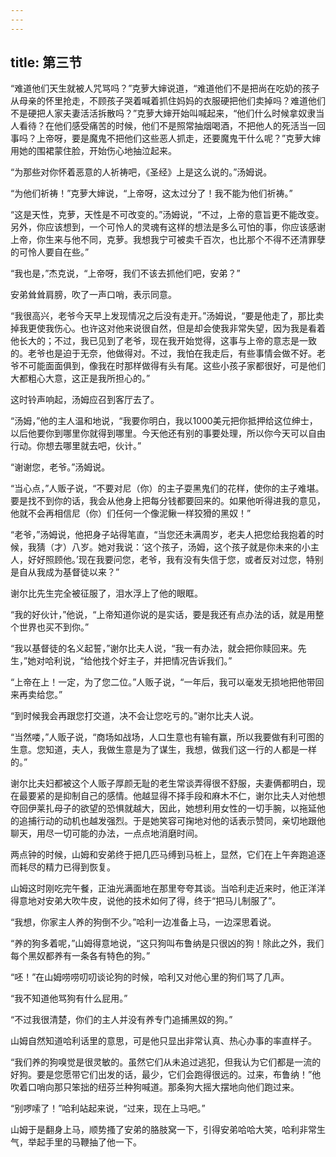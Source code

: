 ```yaml
---
---
---
```

title: 第三节
---




“难道他们天生就被人咒骂吗？”克萝大婶说道，“难道他们不是把尚在吃奶的孩子从母亲的怀里抢走，不顾孩子哭着喊着抓住妈妈的衣服硬把他们卖掉吗？难道他们不是硬把人家夫妻活活拆散吗？”克萝大婶开始叫喊起来，“他们什么时候拿奴隶当人看待？在他们感受痛苦的时候，他们不是照常抽烟喝酒，不把他人的死活当一回事吗？上帝呀，要是魔鬼不把他们这些恶人抓走，还要魔鬼干什么呢？”克萝大婶用她的围裙蒙住脸，开始伤心地抽泣起来。

“为那些对你怀着恶意的人祈祷吧，《圣经》上是这么说的。”汤姆说。

“为他们祈祷！”克萝大婶说，“上帝呀，这太过分了！我不能为他们祈祷。”

“这是天性，克萝，天性是不可改变的。”汤姆说，“不过，上帝的意旨更不能改变。另外，你应该想到，一个可怜人的灵魂有这样的想法是多么可怕的事，你应该感谢上帝，你生来与他不同，克萝。我想我宁可被卖千百次，也比那个不得不还清罪孽的可怜人要自在些。”

“我也是，”杰克说，“上帝呀，我们不该去抓他们吧，安弟？”

安弟耸耸肩膀，吹了一声口哨，表示同意。

“我很高兴，老爷今天早上发现情况之后没有走开。”汤姆说，“要是他走了，那比卖掉我更使我伤心。也许这对他来说很自然，但是却会使我非常失望，因为我是看着他长大的；不过，我已见到了老爷，现在我开始觉得，这事与上帝的意志是一致的。老爷也是迫于无奈，他做得对。不过，我怕在我走后，有些事情会做不好。老爷不可能面面俱到，像我在时那样做得有头有尾。这些小孩子家都很好，可是他们大都粗心大意，这正是我所担心的。”

这时铃声响起，汤姆应召到客厅去了。

“汤姆，”他的主人温和地说，“我要你明白，我以1000美元把你抵押给这位绅士，以后他要你到哪里你就得到哪里。今天他还有别的事要处理，所以你今天可以自由行动。你想去哪里就去吧，伙计。”

“谢谢您，老爷。”汤姆说。

“当心点，”人贩子说，“不要对尼（你）的主子耍黑鬼们的花样，使你的主子难堪。要是找不到你的话，我会从他身上把每分钱都要回来的。如果他听得进我的意见，他就不会再相信尼（你）们任何一个像泥鳅一样狡猾的黑奴！”

“老爷，”汤姆说，他把身子站得笔直，“当您还未满周岁，老夫人把您给我抱着的时候，我猜（才）八岁。她对我说：‘这个孩子，汤姆，这个孩子就是你未来的小主人，好好照顾他。’现在我要问您，老爷，我有没有失信于您，或者反对过您，特别是自从我成为基督徒以来？”

谢尔比先生完全被征服了，泪水浮上了他的眼眶。

“我的好伙计，”他说，“上帝知道你说的是实话，要是我还有点办法的话，就是用整个世界也买不到你。”

“我以基督徒的名义起誓，”谢尔比夫人说，“我一有办法，就会把你赎回来。先生，”她对哈利说，“给他找个好主子，并把情况告诉我们。”

“上帝在上！一定，为了您二位。”人贩子说，“一年后，我可以毫发无损地把他带回来再卖给您。”

“到时候我会再跟您打交道，决不会让您吃亏的。”谢尔比夫人说。

“当然喽，”人贩子说，“商场如战场，人口生意也有输有赢，所以我要做有利可图的生意。您知道，夫人，我做生意是为了谋生，我想，做我们这一行的人都是一样的。”

谢尔比夫妇都被这个人贩子厚颜无耻的老生常谈弄得很不舒服，夫妻俩都明白，现在最要紧的是抑制自己的感情。他越显得不择手段和麻木不仁，谢尔比夫人对他想夺回伊莱扎母子的欲望的恐惧就越大，因此，她想利用女性的一切手腕，以拖延他的追捕行动的动机也越发强烈。于是她笑容可掬地对他的话表示赞同，亲切地跟他聊天，用尽一切可能的办法，一点点地消磨时间。

两点钟的时候，山姆和安弟终于把几匹马缚到马桩上，显然，它们在上午奔跑追逐而耗尽的精力已得到恢复。

山姆这时刚吃完午餐，正油光满面地在那里夸夸其谈。当哈利走近来时，他正洋洋得意地对安弟大吹牛皮，说他的技术如何了得，终于“把马儿制服了”。

“我想，你家主人养的狗倒不少。”哈利一边准备上马，一边深思着说。

“养的狗多着呢，”山姆得意地说，“这只狗叫布鲁纳是只很凶的狗！除此之外，我们每个黑奴都养有一条各有特色的狗。”

“呸！”在山姆唠唠叨叨谈论狗的时候，哈利又对他心里的狗们骂了几声。

“我不知道他骂狗有什么屁用。”

“不过我很清楚，你们的主人并没有养专门追捕黑奴的狗。”

山姆自然知道哈利话里的意思，可是他只显出非常认真、热心办事的率直样子。

“我们养的狗嗅觉是很灵敏的。虽然它们从未追过逃犯，但我认为它们都是一流的好狗。要是您愿带它们出发的话，最少，它们会跑得很远的。过来，布鲁纳！”他吹着口哨向那只笨拙的纽芬兰种狗喊道。那条狗大摇大摆地向他们跑过来。

“别啰嗦了！”哈利站起来说，“过来，现在上马吧。”

山姆于是翻身上马，顺势搔了安弟的胳肢窝一下，引得安弟哈哈大笑，哈利非常生气，举起手里的马鞭抽了他一下。